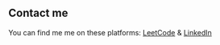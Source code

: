 ## Contact me

You can find me me on these platforms: [LeetCode](https://leetcode-cn.com/u/han-dou-5/) & [LinkedIn](https://www.linkedin.com/in/%E5%96%86-%E6%9E%97-4a3579102/)
